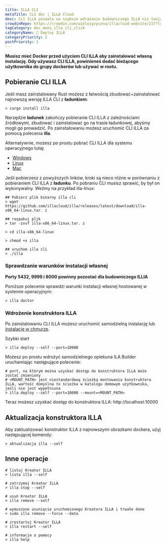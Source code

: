 ```yaml
---
title: ILLA CLI
metaTitle: CLI doc | ILLA Cloud
desc: CLI ILLA pozwala na szybsze wdrażanie budowniczego ILLA niż twoja wyobraźnia.
crowdinRepo: https://crowdin.com/wielojęzyczna/illacloud-website/217?languages=pl&filter=basic&value=0
tagCategory: doc_menu_illa_cli_click
categoryName: 👷 Deploy ILLA
categoryPriority: 2
postPriority: 1
---
```


**Musisz mieć Docker przed użyciem CLI ILLA aby zainstalować własną instalację. Gdy używasz CLI ILLA, powinieneś dodać bieżącego użytkownika do grupy dockerów lub używać w rootu.**

## Pobieranie CLI ILLA

Jeśli masz zainstalowany Rust możesz z łatwością zbudować+zainstalować najnowszą wersję ILLA CLI z **ładunkiem**:

```
> cargo install illa
```

Narzędzie **ładunek** zakończy pobieranie CLI ILLA z zależnościami źródłowymi, zbudować i zainstalować go na trasie ładunkowej, abyśmy mogli go prowadzić.
Po zainstalowaniu możesz uruchomić CLI ILLA za pomocą polecenia **illa**.

Alternatywnie, możesz po prostu pobrać CLI ILLA dla systemu operacyjnego tutaj:

-   [Windows](https://github.com/illacloud/illa/releases/latest/download/illa-x86_64-win.zip)
-   [Linux](https://github.com/illacloud/illa/releases/latest/download/illa-x86_64-linux.tar.gz)
-   [Mac](https://github.com/illacloud/illa/releases/latest/download/illa-x86_64-macos.tar.gz)

Jeśli pobierzesz z powyższych linków, kroki są nieco różne w porównaniu z pobieraniem CLI ILLA z **ładunku**. Po pobraniu CLI musisz sprawić, by był on wykonywalny. Weźmy na przykład illa-linux:

```
## Pobierz plik binarny illa cli
> wget https://github.com/illacloud/illa/releases/latest/download/illa-x86_64-linux.tar. z

## rozpakuj plik
> tar -zxvf illa-x86_64-linux.tar. z

> cd illa-x86_64-linux

> chmod +x illa

## uruchom illa cli
> ./illa

```

### Sprawdzanie warunków instalacji własnej

**Porty 5432, 9999 i 8000 powinny pozostać dla budowniczego ILLIA**

Poniższe polecenie sprawdzi warunki instalacji własnej hostowanej w systemie operacyjnym:

```
> illa doctor
```

### Wdrożenie konstruktora ILLA

Po zainstalowaniu CLI ILLA możesz uruchomić samodzielną instalację lub [instalację w chmurze](https://cloud.illacloud.com/).

Szybki start

```
> illa deploy --self --port=10000
```

Możesz po prostu wdrożyć samodzielnego opiekuna ILA Builder uruchamiając następujące polecenie:

```
# port, na którym można uzyskać dostęp do konstruktora ILLA może zostać zmieniony
# <MOUNT_PATH> jest niestandardową ścieżką montowania konstruktora ILLA, wartość domyślna to ścieżka w katalogu domowym użytkownika, jeśli nie jest wypełniona
> illa deploy --self --port=10000 --mount=<MOUNT_PATH>
```

Teraz możesz uzyskać dostęp do konstruktora ILLA: http://localhost:10000

## Aktualizacja konstruktora ILLA

Aby zaktualizować konstruktor ILLA z najnowszymi obrazkami dockera, użyj następującej komendy:

```
> aktualizacja illa --self
```

## Inne operacje

```
# listuj Kreator ILLA
> lista illa --self

# zatrzymaj Kreator ILLA
> illa stop --self

# usuń Kreator ILLA
> illa remove --self

# wymuszone usunięcie uruchomionego Kreatora ILLA i trwałe dane
> sudo illa remove --force --data

# zrestartuj Kreator ILLA
> illa restart --self

# informacje o pomocy
> illa help
```
